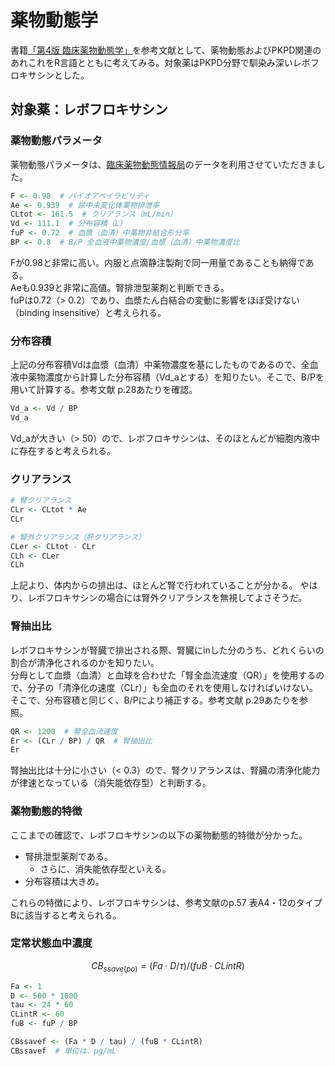 # 薬物動態学

書籍[「第4版 臨床薬物動態学」](https://www.amazon.co.jp/gp/product/4621304038/ref=as_li_tl?ie=UTF8&tag=zennichiyaku-22&camp=247&creative=1211&linkCode=as2&creativeASIN=4621304038&linkId=d15fcfc6e9ff9c695748d875d3e69358)を参考文献として、薬物動態およびPKPD関連のあれこれをR言語とともに考えてみる。対象薬はPKPD分野で馴染み深いレボフロキサシンとした。  

## 対象薬：レボフロキサシン
### 薬物動態パラメータ
薬物動態パラメータは、[臨床薬物動態情報局](https://sites.google.com/site/pharmacokineticinformation/)のデータを利用させていただきました。  
```r
F <- 0.98  # バイオアベイラビリティ
Ae <- 0.939  # 尿中未変化体薬物排泄率
CLtot <- 161.5  # クリアランス（mL/min）
Vd <- 111.1  # 分布容積（L）
fuP <- 0.72  # 血漿（血清）中薬物非結合形分率
BP <- 0.8  # B/P 全血液中薬物濃度/血漿（血清）中薬物濃度比
```
Fが0.98と非常に高い。内服と点滴静注製剤で同一用量であることも納得である。  
Aeも0.939と非常に高値。腎排泄型薬剤と判断できる。  
fuPは0.72（> 0.2）であり、血漿たん白結合の変動に影響をほぼ受けない（binding insensitive）と考えられる。  

### 分布容積
上記の分布容積Vdは血漿（血清）中薬物濃度を基にしたものであるので、全血液中薬物濃度から計算した分布容積（Vd_aとする）を知りたい。そこで、B/Pを用いて計算する。参考文献 p.28あたりを確認。  
```r
Vd_a <- Vd / BP
Vd_a
```
Vd_aが大きい（> 50）ので、レボフロキサシンは、そのほとんどが細胞内液中に存在すると考えられる。  

### クリアランス
```r
# 腎クリアランス
CLr <- CLtot * Ae
CLr

# 腎外クリアランス（肝クリアランス）
CLer <- CLtot - CLr
CLh <- CLer
CLh
```
上記より、体内からの排出は、ほとんど腎で行われていることが分かる。  やはり、レボフロキサシンの場合には腎外クリアランスを無視してよさそうだ。  

### 腎抽出比
レボフロキサシンが腎臓で排出される際、腎臓にinした分のうち、どれくらいの割合が清浄化されるのかを知りたい。  
分母として血漿（血清）と血球を合わせた「腎全血流速度（QR）」を使用するので、分子の「清浄化の速度（CLr）」も全血のそれを使用しなければいけない。そこで、分布容積と同じく、B/Pにより補正する。参考文献 p.29あたりを参照。  
```r
QR <- 1200  # 腎全血流速度
Er <- (CLr / BP) / QR  # 腎抽出比
Er
```
腎抽出比は十分に小さい（< 0.3）ので、腎クリアランスは、腎臓の清浄化能力が律速となっている（消失能依存型）と判断する。  

### 薬物動態的特徴
  
ここまでの確認で、レボフロキサシンの以下の薬物動態的特徴が分かった。  

- 腎排泄型薬剤である。
  - さらに、消失能依存型といえる。
- 分布容積は大きめ。

これらの特徴により、レボフロキサシンは、参考文献のp.57 表A4・12のタイプBに該当すると考えられる。  

### 定常状態血中濃度

$$CB_{ssave(po)} = (Fa \cdot D / τ) / (fuB \cdot CLintR)$$
```r
Fa <- 1
D <- 500 * 1000
tau <- 24 * 60
CLintR <- 60
fuB <- fuP / BP

CBssavef <- (Fa * D / tau) / (fuB * CLintR)
CBssavef  # 単位は、µg/mL

```




